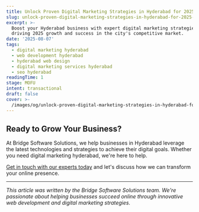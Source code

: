 ```yaml
---
title: Unlock Proven Digital Marketing Strategies in Hyderabad for 2025 Success
slug: unlock-proven-digital-marketing-strategies-in-hyderabad-for-2025-success
excerpt: >-
  Boost your Hyderabad business with expert digital marketing strategies,
  driving 2025 growth and success in the city's competitive market.
date: '2025-08-07'
tags:
  - digital marketing hyderabad
  - web development hyderabad
  - hyderabad web design
  - digital marketing services hyderabad
  - seo hyderabad
readingTime: 1
stage: MOFU
intent: transactional
draft: false
cover: >-
  /images/og/unlock-proven-digital-marketing-strategies-in-hyderabad-for-2025-success.png
---
```




## Ready to Grow Your Business?

At Bridge Software Solutions, we help businesses in Hyderabad leverage the latest technologies and strategies to achieve their digital goals. Whether you need digital marketing hyderabad, we're here to help.

[Get in touch with our experts today](/contact) and let's discuss how we can transform your online presence.

---

*This article was written by the Bridge Software Solutions team. We're passionate about helping businesses succeed online through innovative web development and digital marketing strategies.*
